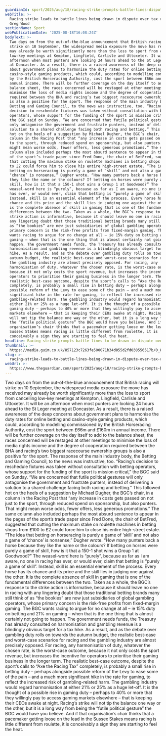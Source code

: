 ```yaml
---
guardianId: sport/2025/aug/18/racing-strike-prompts-battle-lines-dispute-over-tax-reforms
webTitle: >-
  Racing strike leads to battle lines being drawn in dispute over tax reforms |
  Greg Wood
sectionName: Sport
webPublicationDate: '2025-08-18T16:08:24Z'
bodyText: >-
  Two days on from the out-of-the-blue announcement that British racing will
  strike on 10 September, the widespread media exposure the move has received
  may already be worth significantly more than the loss to sport from cancelling
  low-key meetings at Kempton, Lingfield, Carlisle and Uttoxeter. It will be an
  afternoon when most punters are looking 24 hours ahead to the St Leger meeting
  at Doncaster. As a result, there is a raised awareness of the deep concerns
  about government plans to harmonise the duty rates for online betting and
  casino-style gaming products, which could, according to modelling commissioned
  by the British Horseracing Authority, cost the sport between £66m and £160m in
  annual income. There will be further coverage on the day itself to add to the
  balance sheet, the races concerned will be restaged at other meetings to
  minimise the loss of media rights income and the degree of cooperation
  required between the BHA and racing’s two biggest racecourse ownership groups
  is also a positive for the sport. The response of the main industry body, the
  Betting and Gaming Council, to the news was instructive, too. “Racing’s
  decision to reschedule fixtures was taken without consultation with betting
  operators, whose support for the funding of the sport is mission critical,”
  the BGC said on Sunday. “We are concerned that futile political gestures will
  only antagonise the government and frustrate punters, instead of delivering a
  solution to a shared challenge facing both racing and betting.” This followed
  hot on the heels of a suggestion by Michael Dugher, the BGC’s chair, in a
  column in the Racing Post that “any increase in costs gets passed on not just
  to the sport, through reduced spend on sponsorship, but also punters. That
  might mean worse odds, fewer offers, less generous promotions.” The same
  column also included perhaps the most absurd sentence to appear in the pages
  of the sport’s trade paper since Fred Done, the chair of BetFred, suggested
  that cutting the maximum stake on roulette machines in betting shops from £100
  to £2 could force him to close his entire high-street estate. “The idea that
  betting on horseracing is purely a game of ‘skill’ and not also a game of
  ‘chance’ is nonsense,” Dugher wrote. “How many punters back a horse because
  they like the name or the colours? If betting on horses were purely a game of
  skill, how is it that a 150-1 shot wins a Group 1 at Goodwood?” The
  weasel-word here is “purely”, because as far as I am aware, no one in racing
  has ever, or would ever, claim that betting is “purely a game of skill”.
  Instead, skill is an essential element of the process. Every horse has its
  chance and its price and the skill lies in judging one against the other. It
  is the complete absence of skill in gaming that is one of the fundamental
  differences between the two. Taken as a whole, the BGC’s response to the
  strike action is informative, because it should leave no one in racing with
  any lingering doubt that those traditional betting brands many still think of
  as “the bookies” are now just subsidiaries of global gambling operators, whose
  primary concern is the risk-free profits from fixed-margin gaming. The BGC
  wants racing to argue for no change at all – ie 15% duty on betting and 21% on
  gaming – when that is the one thing that is almost certainly not going to
  happen. The government needs funds, the Treasury has already consulted on
  harmonisation and gambling revenue is a blindingly obvious target for a tax
  hike. As a result, and as the debate over gambling duty rolls on towards the
  autumn budget, the realistic best-case and worst-case scenarios for racing and
  the gambling industry are almost precisely opposed. For racing, any
  harmonisation of duty, whatever the chosen rate, is the worst-case outcome,
  because it not only costs the sport revenue, but increases the incentive for
  operators to prioritise their gaming business in the longer term. The
  realistic best-case outcome, despite the sport’s calls to “Axe the Racing Tax”
  completely, is probably a small rise in betting duty – perhaps alongside
  possible reform of the Levy to ease some of the pain – and a much more
  significant hike in the rate for gaming, to reflect the increased risk of
  gambling-related harm. The gambling industry would regard harmonisation at
  either 21% or 25% as a huge let-off. It is the thought of a possible rise in
  gaming duty – perhaps to 40% or more that they willingly pay to access gaming
  markets elsewhere – that is keeping their CEOs awake at night. Racing’s strike
  will not tip the balance one way or the other, but it is a long way from being
  the “futile political gesture” the BGC would have you believe. And if that
  organisation’s chair thinks that a pacemaker getting loose on the lead in the
  Sussex Stakes means racing is little different from roulette, it is
  conceivably a sign they are starting to feel the heat.
headline: Racing strike prompts battle lines to be drawn in dispute over tax reforms
thumbnail: >-
  https://media.guim.co.uk/857123c7263fe500071b34d055d2fd030556517b/0_82_4500_3600/500.jpg
slug: >-
  racing-strike-leads-to-battle-lines-being-drawn-in-dispute-over-tax-reforms-or-greg-wood
webUrl: >-
  https://www.theguardian.com/sport/2025/aug/18/racing-strike-prompts-battle-lines-dispute-over-tax-reforms
---
```

Two days on from the out-of-the-blue announcement that British racing will strike on 10 September, the widespread media exposure the move has received may already be worth significantly more than the loss to sport from cancelling low-key meetings at Kempton, Lingfield, Carlisle and Uttoxeter. It will be an afternoon when most punters are looking 24 hours ahead to the St Leger meeting at Doncaster. As a result, there is a raised awareness of the deep concerns about government plans to harmonise the duty rates for online betting and casino-style gaming products, which could, according to modelling commissioned by the British Horseracing Authority, cost the sport between £66m and £160m in annual income. There will be further coverage on the day itself to add to the balance sheet, the races concerned will be restaged at other meetings to minimise the loss of media rights income and the degree of cooperation required between the BHA and racing’s two biggest racecourse ownership groups is also a positive for the sport. The response of the main industry body, the Betting and Gaming Council, to the news was instructive, too. “Racing’s decision to reschedule fixtures was taken without consultation with betting operators, whose support for the funding of the sport is mission critical,” the BGC said on Sunday. “We are concerned that futile political gestures will only antagonise the government and frustrate punters, instead of delivering a solution to a shared challenge facing both racing and betting.” This followed hot on the heels of a suggestion by Michael Dugher, the BGC’s chair, in a column in the Racing Post that “any increase in costs gets passed on not just to the sport, through reduced spend on sponsorship, but also punters. That might mean worse odds, fewer offers, less generous promotions.” The same column also included perhaps the most absurd sentence to appear in the pages of the sport’s trade paper since Fred Done, the chair of BetFred, suggested that cutting the maximum stake on roulette machines in betting shops from £100 to £2 could force him to close his entire high-street estate. “The idea that betting on horseracing is purely a game of ‘skill’ and not also a game of ‘chance’ is nonsense,” Dugher wrote. “How many punters back a horse because they like the name or the colours? If betting on horses were purely a game of skill, how is it that a 150-1 shot wins a Group 1 at Goodwood?” The weasel-word here is “purely”, because as far as I am aware, no one in racing has ever, or would ever, claim that betting is “purely a game of skill”. Instead, skill is an essential element of the process. Every horse has its chance and its price and the skill lies in judging one against the other. It is the complete absence of skill in gaming that is one of the fundamental differences between the two. Taken as a whole, the BGC’s response to the strike action is informative, because it should leave no one in racing with any lingering doubt that those traditional betting brands many still think of as “the bookies” are now just subsidiaries of global gambling operators, whose primary concern is the risk-free profits from fixed-margin gaming. The BGC wants racing to argue for no change at all – ie 15% duty on betting and 21% on gaming – when that is the one thing that is almost certainly not going to happen. The government needs funds, the Treasury has already consulted on harmonisation and gambling revenue is a blindingly obvious target for a tax hike. As a result, and as the debate over gambling duty rolls on towards the autumn budget, the realistic best-case and worst-case scenarios for racing and the gambling industry are almost precisely opposed. For racing, any harmonisation of duty, whatever the chosen rate, is the worst-case outcome, because it not only costs the sport revenue, but increases the incentive for operators to prioritise their gaming business in the longer term. The realistic best-case outcome, despite the sport’s calls to “Axe the Racing Tax” completely, is probably a small rise in betting duty – perhaps alongside possible reform of the Levy to ease some of the pain – and a much more significant hike in the rate for gaming, to reflect the increased risk of gambling-related harm. The gambling industry would regard harmonisation at either 21% or 25% as a huge let-off. It is the thought of a possible rise in gaming duty – perhaps to 40% or more that they willingly pay to access gaming markets elsewhere – that is keeping their CEOs awake at night. Racing’s strike will not tip the balance one way or the other, but it is a long way from being the “futile political gesture” the BGC would have you believe. And if that organisation’s chair thinks that a pacemaker getting loose on the lead in the Sussex Stakes means racing is little different from roulette, it is conceivably a sign they are starting to feel the heat.
